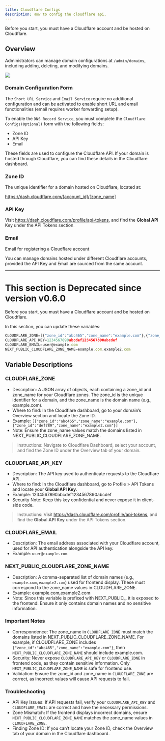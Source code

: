 ---
title: Cloudflare Configs
description: How to config the cloudflare api.
---

Before you start, you must have a Cloudflare account and be hosted on Cloudflare.

## Overview

Administrators can manage domain configurations at `/admin/domains`, including adding, deleting, and modifying domains.

![](/_static/docs/domain-form.png)

### Domain Configuration Form

The `Short URL Service` and `Email Service` require no additional configuration and can be activated to enable short URL and email functionalities (email requires worker forwarding setup).

To enable the `DNS Record Service`, you must complete the `Cloudflare Configs(Optional)` form with the following fields:

- Zone ID
- API Key
- Email

These fields are used to configure the Cloudflare API. If your domain is hosted through Cloudflare, you can find these details in the Cloudflare dashboard.

### Zone ID

The unique identifier for a domain hosted on Cloudflare, located at:

https://dash.cloudflare.com/[account_id]/[zone_name]

### API Key

Visit https://dash.cloudflare.com/profile/api-tokens, and find the **Global API** Key under the API Tokens section.

### Email

Email for registering a Cloudflare account

<Callout type="info">
You can manage domains hosted under different Cloudflare accounts, 
provided the API Key and Email are sourced from the same account.
</Callout>

---

# This section is Deprecated since version v0.6.0 

Before you start, you must have a Cloudflare account and be hosted on Cloudflare.

In this section, you can update these variables:

```js title=".env"
CLOUDFLARE_ZONE=[{"zone_id":"abc465","zone_name":"example.com"},{"zone_id":"abc465","zone_name":"example2.com"}]
CLOUDFLARE_API_KEY=1234567890abcdef1234567890abcdef
CLOUDFLARE_EMAIL=user@example.com
NEXT_PUBLIC_CLOUDFLARE_ZONE_NAME=example.com,example2.com
```


## Variable Descriptions

### CLOUDFLARE_ZONE

- Description: A JSON array of objects, each containing a zone_id and zone_name for your Cloudflare zones. The zone_id is the unique identifier for a domain, and the zone_name is the domain name (e.g., example.com).
- Where to find: In the Cloudflare dashboard, go to your domain’s Overview section and locate the Zone ID.
- Example: `[{"zone_id":"abc465","zone_name":"example.com"},{"zone_id":"def789","zone_name":"example2.com"}]`
- Note: Ensure the zone_name values match the domains listed in NEXT_PUBLIC_CLOUDFLARE_ZONE_NAME.

> Instructions: Navigate to Cloudflare Dashboard, select your account, and find the Zone ID under the Overview tab of your domain.

### CLOUDFLARE_API_KEY

- Description: The API key used to authenticate requests to the Cloudflare API.
- Where to find: In the Cloudflare dashboard, go to Profile > API Tokens and locate your **Global API Key**.
- Example: 1234567890abcdef1234567890abcdef
- Security Note: Keep this key confidential and never expose it in client-side code.

> Instructions: Visit https://dash.cloudflare.com/profile/api-tokens, and find the **Global API Key** under the API Tokens section.

### CLOUDFLARE_EMAIL

- Description: The email address associated with your Cloudflare account, used for API authentication alongside the API key.
- Example: `user@example.com`

### NEXT_PUBLIC_CLOUDFLARE_ZONE_NAME
- Description: A comma-separated list of domain names (e.g., `example.com,example2.com`) used for frontend display. These must correspond to the zone_name values in CLOUDFLARE_ZONE.
- Example: example.com,example2.com
- Note: Since this variable is prefixed with NEXT_PUBLIC_, it is exposed to the frontend. Ensure it only contains domain names and no sensitive information.

### Important Notes

- Correspondence: The zone_name in `CLOUDFLARE_ZONE` must match the domains listed in NEXT_PUBLIC_CLOUDFLARE_ZONE_NAME. For example, if CLOUDFLARE_ZONE includes `{"zone_id":"abc465","zone_name":"example.com"}`, then `NEXT_PUBLIC_CLOUDFLARE_ZONE_NAME` should include example.com.
- Security: Never expose `CLOUDFLARE_API_KEY` or `CLOUDFLARE_ZONE` in frontend code, as they contain sensitive information. Only `NEXT_PUBLIC_CLOUDFLARE_ZONE_NAME` is safe for frontend use.
- Validation: Ensure the zone_id and zone_name in `CLOUDFLARE_ZONE` are correct, as incorrect values will cause API requests to fail.

### Troubleshooting

- API Key Issues: If API requests fail, verify your `CLOUDFLARE_API_KEY` and `CLOUDFLARE_EMAIL` are correct and have the necessary permissions.
- Zone Mismatch: If the frontend displays incorrect domains, ensure `NEXT_PUBLIC_CLOUDFLARE_ZONE_NAME` matches the zone_name values in `CLOUDFLARE_ZONE`.
- Finding Zone ID: If you can’t locate your Zone ID, check the Overview tab of your domain in the Cloudflare dashboard.